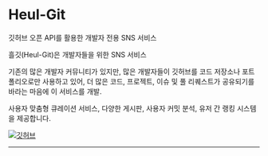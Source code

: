 # Heul-Git


깃허브 오픈 API를 활용한 개발자 전용 SNS 서비스

흘깃(Heul-Git)은 개발자들을 위한 SNS 서비스 <br />

기존의 많은 개발자 커뮤니티가 있지만, 많은 개발자들이 깃허브를 코드 저장소나
포트폴리오로만 사용하고 있어, 더 많은 코드, 프로젝트, 이슈 및 풀 리퀘스트가 공유되기를 바라는 마음에 이
서비스를 개발. <br />

사용자 맞춤형 큐레이션 서비스, 다양한 게시판, 사용자 커밋 분석, 유저 간 랭킹
시스템을 제공합니다.

[![깃허브](/github2.png)](https://github.com/Jungu12/Heulgit/)

---